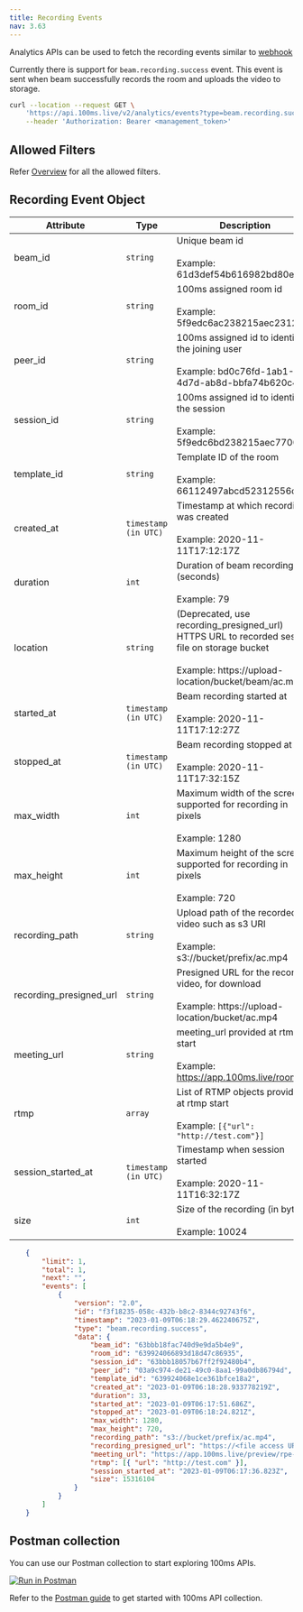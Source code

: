 ```yaml
---
title: Recording Events
nav: 3.63
---
```


Analytics APIs can be used to fetch the recording events similar to [webhook](/server-side/v2/how--to-guides/configure-webhooks/webhook#beamrecordingsuccess)

Currently there is support for `beam.recording.success` event. This event is sent when beam successfully records the room and uploads the video to storage.

<GetRequest title="https://api.100ms.live/v2/analytics/events" />
<Request id="req-0">

```bash
curl --location --request GET \
    'https://api.100ms.live/v2/analytics/events?type=beam.recording.success&room_id=<room_id>' \
    --header 'Authorization: Bearer <management_token>'
```

</Request>

## Allowed Filters

Refer [Overview](/server-side/v2/api-reference/analytics/overview#allowed-filters) for all the allowed filters.

## Recording Event Object

| Attribute               | Type                 | Description                                                                                                                                                     |
| ----------------------- | -------------------- | --------------------------------------------------------------------------------------------------------------------------------------------------------------- |
| beam_id                 | `string`             | Unique beam id <br/><br/> Example: 61d3def54b616982bd80ed83                                                                                                     |
| room_id                 | `string`             | 100ms assigned room id <br/><br/> Example: 5f9edc6ac238215aec2312df                                                                                             |
| peer_id                 | `string`             | 100ms assigned id to identify the joining user <br/><br/> Example: bd0c76fd-1ab1-4d7d-ab8d-bbfa74b620c4                                                         |
| session_id              | `string`             | 100ms assigned id to identify the session <br/><br/> Example: 5f9edc6bd238215aec7700df                                                                          |
| template_id             | `string`             | Template ID of the room <br/><br/> Example: 66112497abcd52312556c4gg                                                                                            |
| created_at              | `timestamp (in UTC)` | Timestamp at which recording was created <br/><br/> Example: 2020-11-11T17:12:17Z                                                                               |
| duration                | `int`                | Duration of beam recording (seconds) <br/><br/> Example: 79                                                                                                     |
| location                | `string`             | (Deprecated, use recording_presigned_url) HTTPS URL to recorded session file on storage bucket <br/><br/> Example: https://upload-location/bucket/beam/ac.mp4\* |
| started_at              | `timestamp (in UTC)` | Beam recording started at <br/><br/> Example: 2020-11-11T17:12:27Z                                                                                              |
| stopped_at              | `timestamp (in UTC)` | Beam recording stopped at <br/><br/> Example: 2020-11-11T17:32:15Z                                                                                              |
| max_width               | `int`                | Maximum width of the screen supported for recording in pixels <br/><br/> Example: 1280                                                                          |
| max_height              | `int`                | Maximum height of the screen supported for recording in pixels <br/><br/> Example: 720                                                                          |
| recording_path          | `string`             | Upload path of the recorded video such as s3 URI <br/><br/> Example: s3://bucket/prefix/ac.mp4                                                                  |
| recording_presigned_url | `string`             | Presigned URL for the recorded video, for download <br/><br/> Example: https://upload-location/bucket/ac.mp4                                                    |
| meeting_url             | `string`             | meeting_url provided at rtmp start <br/><br/> Example: https://app.100ms.live/room_id                                                                           |
| rtmp                    | `array`              | List of RTMP objects provided at rtmp start <br/><br/> Example: `[{"url": "http://test.com"}]`                                                                  |
| session_started_at      | `timestamp (in UTC)` | Timestamp when session started <br/><br/> Example: 2020-11-11T16:32:17Z                                                                                         |
| size                    | `int`                | Size of the recording (in bytes) <br/><br/> Example: 10024                                                                                                      |

<ResponseBox id="res-0" status="200 OK">

```json
    {
        "limit": 1,
        "total": 1,
        "next": "",
        "events": [
            {
                "version": "2.0",
                "id": "f3f18235-058c-432b-b8c2-8344c92743f6",
                "timestamp": "2023-01-09T06:18:29.462240675Z",
                "type": "beam.recording.success",
                "data": {
                    "beam_id": "63bbb18fac740d9e9da5b4e9",
                    "room_id": "639924066893d18d47c86935",
                    "session_id": "63bbb18057b67ff2f92480b4",
                    "peer_id": "03a9c974-de21-49c0-8aa1-99a0db86794d",
                    "template_id": "639924068e1ce361bfce18a2",
                    "created_at": "2023-01-09T06:18:28.933778219Z",
                    "duration": 33,
                    "started_at": "2023-01-09T06:17:51.686Z",
                    "stopped_at": "2023-01-09T06:18:24.821Z",
                    "max_width": 1280,
                    "max_height": 720,
                    "recording_path": "s3://bucket/prefix/ac.mp4",
                    "recording_presigned_url": "https://<file access URL>",
                    "meeting_url": "https://app.100ms.live/preview/rpe-pwl-akt?token=beam_recording",
                    "rtmp": [{ "url": "http://test.com" }],
                    "session_started_at": "2023-01-09T06:17:36.823Z",
                    "size": 15316104
                }
            }
        ]
    }
```

</ResponseBox>


## Postman collection

You can use our Postman collection to start exploring 100ms APIs.

[![Run in Postman](https://run.pstmn.io/button.svg)](https://god.gw.postman.com/run-collection/22726679-47dcd974-29d5-4965-a35b-bf9b74a8b25a?action=collection%2Ffork&collection-url=entityId%3D22726679-47dcd974-29d5-4965-a35b-bf9b74a8b25a%26entityType%3Dcollection%26workspaceId%3Dd9145dd6-337b-4761-81d6-21a30b4147a2)

Refer to the [Postman guide](/server-side/v2/introduction/postman-guide) to get started with 100ms API collection.
